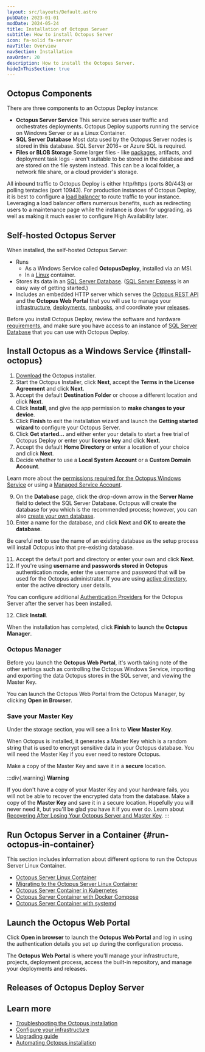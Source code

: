 ```yaml
---
layout: src/layouts/Default.astro
pubDate: 2023-01-01
modDate: 2024-05-24
title: Installation of Octopus Server
subtitle: How to install Octopus Server
icon: fa-solid fa-server
navTitle: Overview
navSection: Installation
navOrder: 20
description: How to install the Octopus Server.
hideInThisSection: true
---
```


<OctopusServer />

## Octopus Components

There are three components to an Octopus Deploy instance:

- **Octopus Server Service** This service serves user traffic and orchestrates deployments.  Octopus Deploy supports running the service on Windows Server or as a Linux Container.
- **SQL Server Database** Most data used by the Octopus Server nodes is stored in this database.  SQL Server 2016+ or Azure SQL is required.
- **Files or BLOB Storage** Some larger files - like [packages](/docs/packaging-applications/package-repositories), artifacts, and deployment task logs - aren't suitable to be stored in the database and are stored on the file system instead.  This can be a local folder, a network file share, or a cloud provider's storage.  

All inbound traffic to Octopus Deploy is either http/https (ports 80/443) or polling tentacles (port 10943).  For production instances of Octopus Deploy, it is best to configure a [load balancer](/docs/installation/load-balancers) to route traffic to your instance.  Leveraging a load balancer offers numerous benefits, such as redirecting users to a maintenance page while the instance is down for upgrading, as well as making it much easier to configure High Availability later.

## Self-hosted Octopus Server

When installed, the self-hosted Octopus Server:

- Runs
  - As a Windows Service called **OctopusDeploy**, installed via an MSI.
  - In a [Linux](/docs/installation/octopus-server-linux-container) container.
- Stores its data in an [SQL Server Database](/docs/installation/sql-server-database/). ([SQL Server Express](https://oc.to/downloadsqlserverexpress) is an easy way of getting started.)
- Includes an embedded HTTP server which serves the [Octopus REST API](/docs/octopus-rest-api/) and the  **Octopus Web Portal** that you will use to manage your [infrastructure](/docs/infrastructure/), [deployments](/docs/projects/deployment-process/), [runbooks](/docs/runbooks/), and coordinate your [releases](/docs/releases).

Before you install Octopus Deploy, review the software and hardware [requirements](/docs/installation/requirements/), and make sure you have access to an instance of [SQL Server Database](/docs/installation/sql-server-database) that you can use with Octopus Deploy.

## Install Octopus as a Windows Service \{#install-octopus}

1. [Download](https://Octopus.com/downloads/server) the Octopus installer.
1. Start the Octopus Installer, click **Next**, accept the **Terms in the License Agreement** and click **Next**.
1. Accept the default **Destination Folder** or choose a different location and click **Next**.
1. Click **Install**, and give the app permission to **make changes to your device**.
1. Click **Finish** to exit the installation wizard and launch the **Getting started wizard** to configure your Octopus Server.
1. Click **Get started...** and either enter your details to start a free trial of Octopus Deploy or enter your **license key** and click **Next**.
1. Accept the default **Home Directory** or enter a location of your choice and click **Next**.
1. Decide whether to use a **Local System Account** or a **Custom Domain Account**.

Learn more about the [permissions required for the Octopus Windows Service](/docs/installation/permissions-for-the-octopus-windows-service/) or using a [Managed Service Account](/docs/installation/managed-service-account).

9. On the **Database** page, click the drop-down arrow in the **Server Name** field to detect the SQL Server Database. Octopus will create the database for you which is the recommended process; however, you can also [create your own database](/docs/installation/sql-server-database/#creating-the-database).
10. Enter a name for the database, and click **Next** and **OK** to **create the database**.

  Be careful **not** to use the name of an existing database as the setup process will install Octopus into that pre-existing database.

11. Accept the default port and directory or enter your own and click **Next**.
12. If you're using **username and passwords stored in Octopus** authentication mode, enter the username and password that will be used for the Octopus administrator. If you are using [active directory](/docs/security/authentication/active-directory), enter the active directory user details.

  You can configure additional [Authentication Providers](/docs/security/authentication) for the Octopus Server after the server has been installed.

12. Click **Install**.

When the installation has completed, click **Finish** to launch the **Octopus Manager**.

### Octopus Manager

Before you launch the **Octopus Web Portal**, it's worth taking note of the other settings such as controlling the Octopus Windows Service, importing and exporting the data Octopus stores in the SQL server, and viewing the Master Key.

You can launch the Octopus Web Portal from the Octopus Manager, by clicking **Open in Browser**.

### Save your Master Key

Under the storage section, you will see a link to **View Master Key**.

When Octopus is installed, it generates a Master Key which is a random string that is used to encrypt sensitive data in your Octopus database. You will need the Master Key if you ever need to restore Octopus.

Make a copy of the Master Key and save it in a **secure** location.

:::div{.warning}
**Warning**

If you don't have a copy of your Master Key and your hardware fails, you will not be able to recover the encrypted data from the database. Make a copy of the **Master Key** and save it in a secure location. Hopefully you will never need it, but you'll be glad you have it if you ever do. Learn about [Recovering After Losing Your Octopus Server and Master Key](/docs/administration/managing-infrastructure/lost-master-key).
:::

## Run Octopus Server in a Container \{#run-octopus-in-container}

<OctopusServerInContainer />

This section includes information about different options to run the Octopus Server Linux Container.

- [Octopus Server Linux Container](/docs/installation/octopus-server-linux-container)
- [Migrating to the Octopus Server Linux Container](/docs/installation/octopus-server-linux-container/migration)
- [Octopus Server Container in Kubernetes](/docs/installation/octopus-server-linux-container/octopus-in-kubernetes)
- [Octopus Server Container with Docker Compose](/docs/installation/octopus-server-linux-container/docker-compose-linux)
- [Octopus Server Container with systemd](/docs/installation/octopus-server-linux-container/systemd-service-definition)

## Launch the Octopus Web Portal

Click **Open in browser** to launch the **Octopus Web Portal** and log in using the authentication details you set up during the configuration process.

The **Octopus Web Portal**  is where you'll manage your infrastructure, projects, deployment process, access the built-in repository, and manage your deployments and releases.

## Releases of Octopus Deploy Server

<OctopusReleases />

## Learn more

 - [Troubleshooting the Octopus installation](/docs/installation/troubleshooting)
 - [Configure your infrastructure](/docs/infrastructure)
 - [Upgrading guide](/docs/administration/upgrading)
 - [Automating Octopus installation](/docs/installation/automating-installation)

